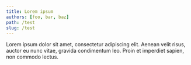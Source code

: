 ```yaml
---
title: Lorem ipsum
authors: [foo, bar, baz]
path: /test
slug: /test
---
```


<Callout title="Your Title here" link="https://example.org">
  Lorem ipsum dolor sit amet, consectetur adipiscing elit.
</Callout>

<Alert title="Note" type="info">
  Aenean velit risus, auctor eu nunc vitae, gravida condimentum leo.
</Alert>

<Alert title="Note" type="danger">
  Proin et imperdiet sapien, non commodo lectus.
</Alert>
